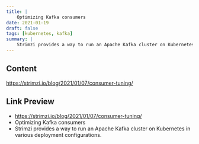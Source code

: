 ```yaml
---
title: |
    Optimizing Kafka consumers
date: 2021-01-19
draft: false
tags: [kubernetes, kafka]
summary: |
    Strimzi provides a way to run an Apache Kafka cluster on Kubernetes in various deployment configurations.
---
```


## Content

https://strimzi.io/blog/2021/01/07/consumer-tuning/

## Link Preview

- https://strimzi.io/blog/2021/01/07/consumer-tuning/
- Optimizing Kafka consumers
- Strimzi provides a way to run an Apache Kafka cluster on Kubernetes in various deployment configurations.
